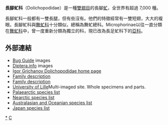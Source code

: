 {{Automatic Taxobox
| taxon = Dolichopodidae
| authority = 
| fossil_range = [[Cretaceous|Cretaceous]] – Recent
| image = Long_legged_fly.jpg
| image_caption = ''Chrysosoma sp.''
| diversity_link = List of dolichopodid genera
| diversity = 大约230个属，超过7,000个物种
| synonyms = Dolichopidae
| subdivision_ranks = [[Subfamilies|Subfamilies]]
| subdivision = *[[Achalcinae|Achalcinae]]
*[[Diaphorinae|Diaphorinae]]
*[[Dolichopodinae|Dolichopodinae]]
*[[Hydrophorinae|Hydrophorinae]]
*[[Medeterinae|Medeterinae]]
*[[Microphorinae|Microphorinae]]
*[[Neurigoninae|Neurigoninae]]
*[[Rhaphiinae|Rhaphiinae]]
*[[Sciapodinae|Sciapodinae]]
*[[Sympycninae|Sympycninae]]
}}
'''長腳虻科'''（Dolichopodidae）是一種[[雙翅目|雙翅目]]的長腳[[虻下目|虻]]，全世界有超過 7,000 種。

長腳虻科一般都有一雙長腿，但有些沒有。他們的特徵經常有一雙短翅，大大的複眼。長腳虻科與[[舞虻科|舞虻科]]十分類似，總稱為舞虻總科。Microphorinae以往一直分類在[[舞虻科|舞虻科]]中，曾一度重新分類為獨立的科，現已改為長足虻科下的[[亞科|亞科]]。

==外部連結==
{{Commons category|Dolichopodidae|長足虻科}}
* [http://bugguide.net/node/view/100/bgimage Bug Guide] {{Wayback|url=http://bugguide.net/node/view/100/bgimage |date=20061214175932 }} images
* [http://www.diptera.info/ Diptera.info] {{Wayback|url=http://www.diptera.info/ |date=20121002124051 }} images
* [http://dolicho.narod.ru/brandberg.htm# Igor Grichanov Dolichopodidae home page] {{WebCite|url=https://www.webcitation.org/69ZjppH0U?url=http://dolicho.narod.ru/brandberg.htm |date=20120731200605 |dateformat=iso }}
* [http://hbs.bishopmuseum.org/aocat/doli.html Family description] 
* [http://delta-intkey.com/britin/dip/www/dolichop.htm Family description] {{Wayback|url=http://delta-intkey.com/britin/dip/www/dolichop.htm |date=20070311060246 }}
* [http://ecocdk.free.fr/Dolicho/index.php University of Lille]Multi-imaged site. Whole specimens and parts. 
* [http://www.faunaeur.org/full_results.php?id=10909  Palaearctic species list]
* [https://web.archive.org/web/20101213035112/http://www.nearctica.com/nomina/diptera/dipdolic.htm#anchor399009  Nearctic species list]
* [http://hbs.bishopmuseum.org/aocat/doli.html  Australasian and Oceanian species list]
* [https://web.archive.org/web/20190527005729/http://konchudb.agr.agr.kyushu-u.ac.jp/mokuroku/  Japan species list]

{{Authority control}}
{{Taxonbar|from=Q1582901}}

[[Category:長足虻科|*]]
[[Category:双翅目|C]]